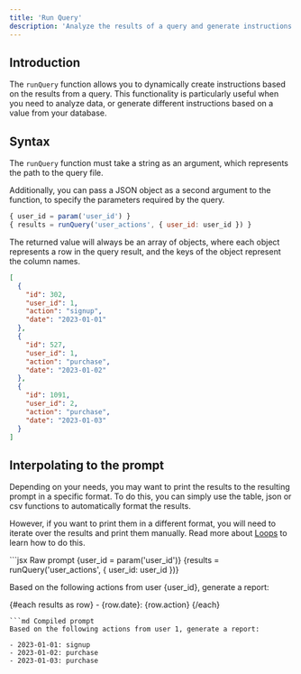```yaml
---
title: 'Run Query'
description: 'Analyze the results of a query and generate instructions based on the results.'
---
```


## Introduction

The `runQuery` function allows you to dynamically create instructions based on the results from a query. This functionality is particularly useful when you need to analyze data, or generate different instructions based on a value from your database.

## Syntax

The `runQuery` function must take a string as an argument, which represents the path to the query file.

Additionally, you can pass a JSON object as a second argument to the function, to specify the parameters required by the query.

```jsx
{ user_id = param('user_id') }
{ results = runQuery('user_actions', { user_id: user_id }) }
```

The returned value will always be an array of objects, where each object represents a row in the query result, and the keys of the object represent the column names.

```json
[
  {
    "id": 302,
    "user_id": 1,
    "action": "signup",
    "date": "2023-01-01"
  },
  {
    "id": 527,
    "user_id": 1,
    "action": "purchase",
    "date": "2023-01-02"
  },
  {
    "id": 1091,
    "user_id": 2,
    "action": "purchase",
    "date": "2023-01-03"
  }
]
```

## Interpolating to the prompt

Depending on your needs, you may want to print the results to the resulting prompt in a specific format. To do this, you can simply use the table, json or csv functions to automatically format the results.

However, if you want to print them in a different format, you will need to iterate over the results and print them manually. Read more about [Loops](/prompts/logic/loops) to learn how to do this.

<CodeGroup>
  ```jsx Raw prompt
  {user_id = param('user_id')}
  {results = runQuery('user_actions', { user_id: user_id })}

  Based on the following actions from user {user_id}, generate a report:

  {#each results as row}
    - {row.date}: {row.action}
  {/each}
  ```
  ```md Compiled prompt
  Based on the following actions from user 1, generate a report:

  - 2023-01-01: signup
  - 2023-01-02: purchase
  - 2023-01-03: purchase
  ```
</CodeGroup>
